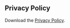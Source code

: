 ## Privacy Policy

Download the [Privacy Policy](https://github.com/hhandika/segul-docs/blob/main/dl/segui-privacy-policy.pdf).

